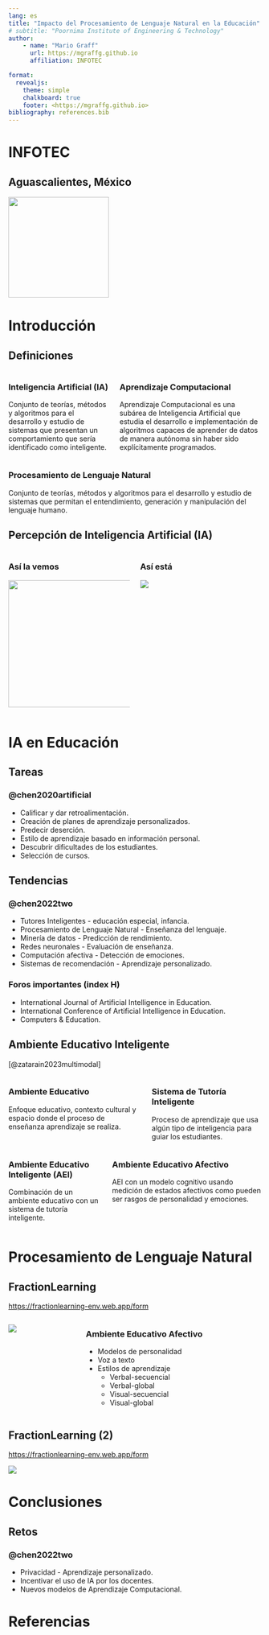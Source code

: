 ```yaml
---
lang: es
title: "Impacto del Procesamiento de Lenguaje Natural en la Educación"
# subtitle: "Poornima Institute of Engineering & Technology"
author:
    - name: "Mario Graff"
      url: https://mgraffg.github.io
      affiliation: INFOTEC

format:
  revealjs:
    theme: simple
    chalkboard: true
    footer: <https://mgraffg.github.io>
bibliography: references.bib    
---
```


# INFOTEC

## Aguascalientes, México

![](aguascalientes_edo.jpg){width=200}

# Introducción 

## Definiciones 

:::: {.columns}
::: {.callout-note icon="false" .column} 
### Inteligencia Artificial (IA)

Conjunto de teorías, métodos y algoritmos para el desarrollo y estudio de sistemas que presentan un comportamiento que sería identificado como inteligente.
:::

::: {.fragment .callout-note icon="false" .column}
### Aprendizaje Computacional  

Aprendizaje Computacional es una subárea de Inteligencia Artificial que estudia el desarrollo e implementación de algoritmos capaces de aprender de datos de manera autónoma sin haber sido explícitamente programados. 
:::
::::

::: {.fragment .callout-note icon="false"} 
### Procesamiento de Lenguaje Natural

Conjunto de teorías, métodos y algoritmos para el desarrollo y estudio de sistemas que permitan el entendimiento, generación y manipulación del lenguaje humano.
:::

## Percepción de Inteligencia Artificial (IA)

:::: {.columns}

::: {.callout-tip icon="false" .column width=50%}
### Así la vemos

![](img/robot-futuro.jpg){height=253}
:::

::: {.fragment .callout-tip icon="false" .column width=50%}
### Así está

![](img/robot-juguete.png){fig-align="left"}
:::
::::

# IA en Educación

## Tareas

::: {.callout-tip icon="false"}
### @chen2020artificial

* Calificar y dar retroalimentación.
* Creación de planes de aprendizaje personalizados.
* Predecir deserción.
* Estilo de aprendizaje basado en información personal.
* Descubrir dificultades de los estudiantes.
* Selección de cursos.
:::

## Tendencias

::: {.callout-tip icon="false"}
### @chen2022two

* Tutores Inteligentes - educación especial, infancia.
* Procesamiento de Lenguaje Natural - Enseñanza del lenguaje.
* Minería de datos - Predicción de rendimiento.
* Redes neuronales - Evaluación de enseñanza.
* Computación afectiva - Detección de emociones.
* Sistemas de recomendación - Aprendizaje personalizado. 
:::

::: {.fragment .callout-tip icon="false"}
### Foros importantes (index H)

* International Journal of Artificial Intelligence in Education.
* International Conference of Artificial Intelligence in Education.
* Computers & Education.
:::

## Ambiente Educativo Inteligente 

[@zatarain2023multimodal]

:::: {.columns}
::: {.fragment .callout-note icon="false" .column}
### Ambiente Educativo

Enfoque educativo, contexto cultural y espacio donde el proceso de enseñanza
aprendizaje se realiza.
:::

::: {.fragment .callout-note icon="false" .column}
### Sistema de Tutoría Inteligente

Proceso de aprendizaje que usa algún tipo de inteligencia para guiar los estudiantes.
:::
::::

:::: {.columns}
::: {.fragment .callout-note icon="false" .column}
### Ambiente Educativo Inteligente (AEI)

Combinación de un ambiente educativo con un sistema de tutoría inteligente.
:::

::: {.fragment .callout-note icon="false" .column}
### Ambiente Educativo Afectivo

AEI con un modelo cognitivo usando medición de estados afectivos como pueden ser rasgos de personalidad y emociones.
:::
::::


# Procesamiento de Lenguaje Natural

## FractionLearning 
[https://fractionlearning-env.web.app/form]()

:::: {.columns} 
::: {.column} 
![](img/FractionLearning.png)
::: 

::: {.fragment .callout-tip icon="false" .column}
### Ambiente Educativo Afectivo 

* Modelos de personalidad
* Voz a texto
* Estilos de aprendizaje
  * Verbal-secuencial
  * Verbal-global
  * Visual-secuencial
  * Visual-global
::: 
:::: 

## FractionLearning (2) 
[https://fractionlearning-env.web.app/form]()

![](img/FractionLearning2.png)


# Conclusiones

## Retos

::: {.callout-tip icon="false"}
### @chen2022two

* Privacidad - Aprendizaje personalizado.
* Incentivar el uso de IA por los docentes.
* Nuevos modelos de Aprendizaje Computacional.
:::

# Referencias

::: {#refs}
:::